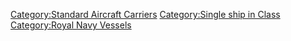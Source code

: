 
[[Category:Standard Aircraft Carriers]]
[[Category:Single ship in Class]]
[[Category:Royal Navy Vessels]]